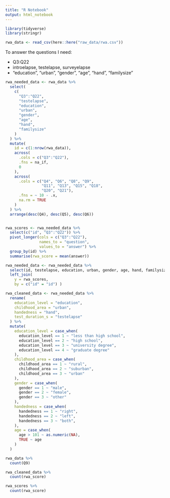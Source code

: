 ```yaml
---
title: "R Notebook"
output: html_notebook
---
```


```r
library(tidyverse)
library(stringr)
```


```r
rwa_data <- read_csv(here::here("raw_data/rwa.csv")) 
```

To answer the questions I need:

* Q3:Q22
* introelapse, testelapse, surveyelapse
* "education", "urban", "gender", "age", "hand", "familysize"


```r
rwa_needed_data <- rwa_data %>%
  select(
    c(
      "Q3":"Q22",
      "testelapse",
      "education",
      "urban",
      "gender",
      "age",
      "hand",
      "familysize"
    )
  ) %>%
  mutate(
    id = c(1:nrow(rwa_data)),
    across(
      .cols = c("Q3":"Q22"),
      .fns = na_if,
      0
    ),
    across(
      .cols = c("Q4", "Q6", "Q8", "Q9",
                "Q11", "Q13", "Q15", "Q18",
                "Q20", "Q21"),
      .fns = ~ 10 - .x,
      na.rm = TRUE
    )
  ) %>% 
  arrange(desc(Q4), desc(Q5), desc(Q6))



```

```r
rwa_scores <- rwa_needed_data %>%
  select(c("id", "Q3":"Q22")) %>%
  pivot_longer(cols = c("Q3":"Q22"),
               names_to = "question",
               values_to = "answer") %>%
  group_by(id) %>%
  summarise(rwa_score = mean(answer)) 
```

```r
rwa_needed_data <- rwa_needed_data %>% 
  select(id, testelapse, education, urban, gender, age, hand, familysize) %>% 
  left_join(
    y = rwa_scores,
    by = c("id" = "id") )
```



```r
rwa_cleaned_data <- rwa_needed_data %>%
  rename(
    education_level = "education",
    childhood_area = "urban",
    handedness = "hand",
    test_duration_s = "testelapse"
  ) %>%
  mutate(
    education_level = case_when(
      education_level == 1 ~ "less than high school",
      education_level == 2 ~ "high school",
      education_level == 3 ~ "university degree",
      education_level == 4 ~ "graduate degree"
    ),
    childhood_area = case_when(
      childhood_area == 1 ~ "rural",
      childhood_area == 2 ~ "suburban",
      childhood_area == 3 ~ "urban"
    ),
    gender = case_when(
      gender == 1 ~ "male",
      gender == 2 ~ "female",
      gender == 3 ~ "other"
    ),
    handedness = case_when(
      handedness == 1 ~ "right",
      handedness == 2 ~ "left",
      handedness == 3 ~ "both",
    ),
    age = case_when(
      age > 101 ~ as.numeric(NA),
      TRUE ~ age
    )
  )
```



```r
rwa_data %>% 
  count(Q9)

rwa_cleaned_data %>% 
  count(rwa_score)

rwa_scores %>% 
  count(rwa_score)
```








